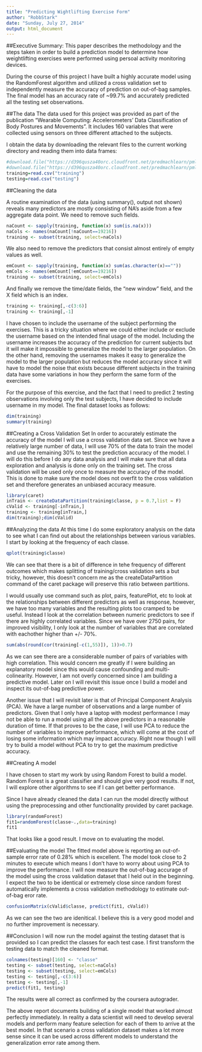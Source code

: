 ```yaml
---
title: "Predicting Wightlifting Exercise Form"
author: "RobbStark"
date: "Sunday, July 27, 2014"
output: html_document
---
```


##Executive Summary:
This paper describes the methodology and the steps taken in order to build a prediction model to determine how weightlifting exercises were performed using persoal activity monitoring devices.  

During the course of this project I have built a highly accurate model using the RandomForest algorithm and utilized a cross validation set to independently measure the accuracy of prediction on out-of-bag samples.  The final model has an accuracy rate of ~99.7% and accurately predicted all the testing set observations.

##The data
The data used for this project was provided as part of the publication "Wearable Computing: Accelerometers' Data Classification of Body Postures and Movements".  It includes 160 variables that were collected using sensors on three different attached to the subjects.  

I obtain the data by downloading the relevant files to the current working directory and reading them into data frames:

```r
#download.file("https://d396qusza40orc.cloudfront.net/predmachlearn/pml-training.csv", destfile = "training", method = "curl")
#download.file("https://d396qusza40orc.cloudfront.net/predmachlearn/pml-testing.csv", destfile = "testing", method="curl")
training=read.csv("training")
testing=read.csv("testing")
```

##Cleaning the data

A routine examination of the data (using summary(), output not shown) reveals many predictors are mostly consisting of NA's aside from a few aggregate data point.  We need to remove such fields.

```r
naCount <- sapply(training, function(x) sum(is.na(x)))
naCols <- names(naCount[!naCount==19216])
training <- subset(training, select=naCols)
```

We also need to remove the predictors that consist almost entirely of empty values as well.

```r
emCount <- sapply(training, function(x) sum(as.character(x)==""))
emCols <- names(emCount[!emCount==19216])
training <- subset(training, select=emCols)
```

And finally we remove the time/date fields, the "new window" field, and the X field which is an index.

```r
training <- training[,-c(3:6)]
training <- training[,-1]
```

I have chosen to include the username of the subject performing the exercises.  This is a tricky situation where we could either include or exclude the username based on the intended final usage of the model.  Including the username increases the accuracy of the prediction for current subjects but it will make it impossible to generalize the model to the larger population.  On the other hand, removing the usernames makes it easy to generalize the model to the larger population but reduces the model accuracy since it will have to model the noise that exists because different subjects in the training data have some variations in how they perform the same form of the exercises.

For the purpose of this exercise, and the fact that I need to predict 2 testing observations involving only the test subjects, I have decided to include username in my model. The final dataset looks as follows:

```r
dim(training)
summary(training)
```

##Creating a Cross Validation Set
In order to accurately estimate the accuracy of the model I will use a cross validation data set.  Since we have a relatively large number of data, I will use 70% of the data to train the model and use the remaining 30% to test the prediction accuracy of the model. I will do this before I do any data analysis and I will make sure that all data exploration and analysis is done only on the training set.  The cross validation will be used only once to measure the accuracy of the model.  This is done to make sure the model does not overfit to the cross validation set and therefore generates an unbiased accuracy measure.

```r
library(caret)
inTrain <- createDataPartition(training$classe, p = 0.7,list = F)
cValid <- training[-inTrain,]
training <- training[inTrain,]
dim(training);dim(cValid)
```

##Analyzing the data
At this time I do some exploratory analysis on the data to see what I can find out about the relationships between various variables.  I start by looking at the frequency of each classe.

```r
qplot(training$classe)
```

We can see that there is a bit of difference in tehe frequency of different outcomes which makes splitting of training/cross validation sets a but tricky, however, this doesn't concern me as the createDataPartition command of the caret package will preserve this ratio between partitions.

I would usually use command such as plot, pairs, featurePlot, etc to look at the relationships between different predictors as well as response, however, we have too many variables and the resulting plots too cramped to be useful.  Instead I look at the correlation between numeric predictors to see if there are highly correlated variables.  Since we have over 2750 pairs, for improved visibility, I only look at the number of variables that are correlated with eachother higher than +/- 70%.

```r
sum(abs(round(cor(training[-c(1,55)]), 1))>0.7)
```

As we can see there are a considerable number of pairs of variables with high correlation.  This would concern me greatly if I were building an explanatory model since this would cause confounding and multi-colinearity.  However, I am not overly concerned since I am building a predictive model.  Later on I will revisit this issue once I build a model and inspect its out-of-bag predictive power.

Another issue that I will revisit later is that of Principal Component Analysis (PCA).  We have a large number of observations and a large number of predictors.  Given that I only have a laptop with modest performance I may not be able to run a model using all the above predictors in a reasonable duration of time. If that proves to be the case, I will use PCA to reduce the number of variables to improve performance, which will come at the cost of losing some information which may impact accuracy.  Right now though I will try to build a model without PCA to try to get the maximum predictive accuracy.

##Creating A model

I have chosen to start my work by using Random Forest to build a model.  Random Forest is a great classifier and should give very good results.  If not, I will explore other algorithms to see if I can get better performance.  

Since I have already cleaned the data I can run the model directly without using the preprocessing and other functionality provided by caret package.

```r
library(randomForest)
fit1=randomForest(classe~.,data=training)
fit1
```

That looks like a good result.  I move on to evaluating the model.

##Evaluating the model
The fitted model above is reporting an out-of-sample error rate of 0.28% which is excellent. The model took close to 2 minutes to execute which means I don't have to worry about using PCA to improve the performance.  I will now measure the out-of-bag accurage of the model using the cross validation dataset that I held out in the beginning.  I expect the two to be identical or extremely close since random forest automatically implements a cross validation methodology to estimate out-of-bag eror rate.

```r
confusionMatrix(cValid$classe, predict(fit1, cValid))
```

As we can see the two are idenitical. I believe this is a very good model and no further improvement is necessary.

##Conclusion
I will now run the model against the testing dataset that is provided so I can predict the classes for each test case.  I first transform the testing data to match the cleaned format.

```r
colnames(testing)[160] <- "classe"
testing <- subset(testing, select=naCols)
testing <- subset(testing, select=emCols)
testing <- testing[,-c(3:6)]
testing <- testing[,-1]
predict(fit1, testing)
```

The results were all correct as confirmed by the coursera autograder.

The above report documents building of a single model that worked almost perfectly immediately.  In reality a data scientist will need to develop several models and perform many feature selection for each of them to arrive at the best model. In that scenario a cross validation dataset makes a lot more sense since it can be used across different models to understand the generalization error rate among them.
